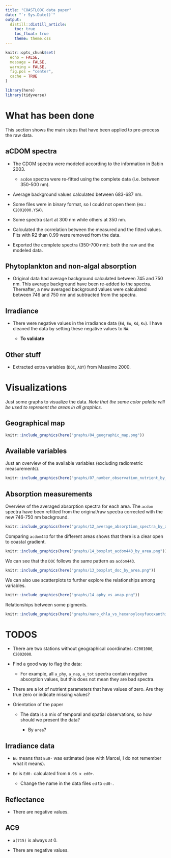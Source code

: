 ```yaml
---
title: "COASTLOOC data paper"
date: "`r Sys.Date()`"
output: 
  distill::distill_article:
    toc: true
    toc_float: true
    theme: theme.css
---
```


```r
knitr::opts_chunk$set(
  echo = FALSE,
  message = FALSE,
  warning = FALSE,
  fig.pos = "center",
  cache = TRUE
)

library(here)
library(tidyverse)
```

# What has been done

This section shows the main steps that have been applied to pre-process the raw data.

## aCDOM spectra

-   The CDOM spectra were modeled according to the information in Babin 2003.

    -   `acdom` spectra were re-fitted using the complete data (i.e. between 350-500 nm).

-   Average background values calculated between 683-687 nm.

-   Some files were in binary format, so I could not open them (ex.: `C2001000.YSA`).

-   Some spectra start at 300 nm while others at 350 nm.

-   Calculated the correlation between the measured and the fitted values. Fits with R2 than 0.99 were removed from the data.

-   Exported the complete spectra (350-700 nm): both the raw and the modeled data.

## Phytoplankton and non-algal absorption

-   Original data had average background calculated between 745 and 750 nm. This average background have been re-added to the spectra. Thereafter, a new averaged background values were calculated between 746 and 750 nm and subtracted from the spectra.

## Irradiance

-   There were negative values in the irradiance data (`Ed`, `Eu`, `Kd`, `Ku`). I have cleaned the data by setting these negative values to `NA`.

    -   **To validate**

## Other stuff

-   Extracted extra variables (`DOC`, `AQY`) from Massimo 2000.

# Visualizations

Just some graphs to visualize the data. *Note that the same color palette will be used to represent the areas in all graphics.*

## Geographical map

```r
knitr::include_graphics(here("graphs/04_geographic_map.png"))
```

## Available variables

Just an overview of the available variables (excluding radiometric measurements).

```r
knitr::include_graphics(here("graphs/07_number_observation_nutrient_by_area.png"))
```

## Absorption measurements

Overview of the averaged absorption spectra for each area. The `acdom` spectra have been refitted from the original/raw spectra corrected with the new 746-750 nm background.

```r
knitr::include_graphics(here("graphs/12_average_absorption_spectra_by_area.png"))
```

Comparing `acdom443` for the different areas shows that there is a clear open to coastal gradient.

```r
knitr::include_graphics(here("graphs/14_boxplot_acdom443_by_area.png"))
```

We can see that the `DOC` follows the same pattern as `acdom443`.

```r
knitr::include_graphics(here("graphs/13_boxplot_doc_by_area.png"))
```

We can also use scatterplots to further explore the relationships among variables.

```r
knitr::include_graphics(here("graphs/14_aphy_vs_anap.png"))
```

Relationships between some pigments.

```r
knitr::include_graphics(here("graphs/nano_chla_vs_hexanoyloxyfucoxanthin_19.png"))
```

# TODOS

-   There are two stations without geographical coordinates: `C2001000`, `C2002000`.

-   Find a good way to flag the data:

    -   For example, all `a_phy`, `a_nap`, `a_tot` spectra contain negative absorption values, but this does not mean they are bad spectra.

-   There are a lot of nutrient parameters that have values of zero. Are they true zero or indicate missing values?

-   Orientation of the paper

    -   The data is a mix of temporal and spatial observations, so how should we present the data?

        -   By `area`?

## Irradiance data

-   `Eu` means that `Eu0-` was estimated (see with Marcel, I do not remember what it means).

-   `Ed` is `Ed0-` calculated from `0.96 x ed0+`.

    -   Change the name in the data files `ed` to `ed0-`.

## Reflectance

-   There are negative values.

## AC9

-   `a(715)` is always at 0.

-   There are negative values.
